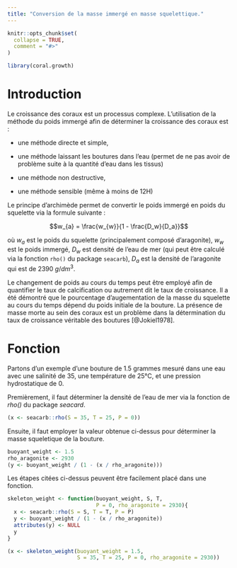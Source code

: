 ```yaml
---
title: "Conversion de la masse immergé en masse squelettique."
---
```


```r
knitr::opts_chunk$set(
  collapse = TRUE,
  comment = "#>"
)
```

```r
library(coral.growth)
```

# Introduction

Le croissance des coraux est un processus complexe. L'utilisation de la méthode du poids immergé afin de déterminer la croissance des coraux est :

- une méthode directe et simple,

- une méthode laissant les boutures dans l'eau (permet de ne pas avoir de problème suite à la quantité d'eau dans les tissus)

- une méthode non destructive,

- une méthode sensible (même à moins de 12H)

Le principe d'archimède permet de convertir le poids immergé en poids du squelette via la formule suivante :

$$w_{a} = \frac{w_{w}}{1 - \frac{D_w}{D_a}}$$

où $w_{a}$ est le poids du squelette (principalement composé d'aragonite),  $w_{w}$ est le poids immergé, $D_w$ est densité de l'eau de mer (qui peut être calculé via la fonction `rho()` du package `seacarb`), $D_a$ est la densité de l'aragonite  qui est de $2390 \ g/dm^3$.


Le changement de poids au cours du temps peut être employé afin de quantifier le taux de calcification ou autrement dit le taux de croissance. Il a été démontré que le pourcentage d'augementation de la masse du squelette au cours du temps dépend du poids initiale de la bouture. La présence de masse morte au sein des coraux est un problème dans la détermination du taux de croissance véritable des boutures [@Jokiel1978].

# Fonction

Partons d'un exemple d'une bouture de 1.5 grammes mesuré dans une eau avec une salinité de 35, une température de 25°C, et une pression hydrostatique de 0.

Premièrement, il faut déterminer la densité de l'eau de mer via la fonction de *rho()* du package *seacard*. 

```r
(x <- seacarb::rho(S = 35, T = 25, P = 0))
```

Ensuite, il faut employer la valeur obtenue ci-dessus pour déterminer la masse squeletique de la bouture.

```r
buoyant_weight <- 1.5
rho_aragonite <- 2930
(y <- buoyant_weight / (1 - (x / rho_aragonite)))
```

Les étapes citées ci-dessus peuvent être facilement placé dans une fonction.

```r
skeleton_weight <- function(buoyant_weight, S, T, 
                            P = 0, rho_aragonite = 2930){
  x <- seacarb::rho(S = S, T = T, P = P)
  y <- buoyant_weight / (1 - (x / rho_aragonite))
  attributes(y) <- NULL
  y
}

(x <- skeleton_weight(buoyant_weight = 1.5, 
                      S = 35, T = 25, P = 0, rho_aragonite = 2930))
```


